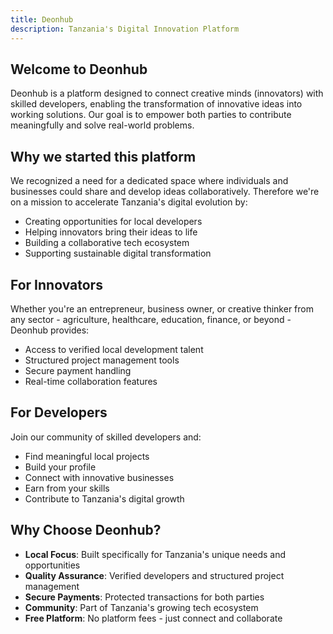 ```yaml
---
title: Deonhub
description: Tanzania's Digital Innovation Platform
---
```



## Welcome to Deonhub

Deonhub is a platform designed to connect creative minds (innovators) with skilled developers, enabling the transformation of innovative ideas into working solutions. Our goal is to empower both parties to contribute meaningfully and solve real-world problems.

## Why we started this platform

We recognized a need for a dedicated space where individuals and businesses could share and develop ideas collaboratively. Therefore we're on a mission to accelerate Tanzania's digital evolution by:

- Creating opportunities for local developers
- Helping innovators bring their ideas to life
- Building a collaborative tech ecosystem
- Supporting sustainable digital transformation

## For Innovators

Whether you're an entrepreneur, business owner, or creative thinker from any sector - agriculture, healthcare, education, finance, or beyond - Deonhub provides:

- Access to verified local development talent
- Structured project management tools
- Secure payment handling
- Real-time collaboration features

## For Developers

Join our community of skilled developers and:

- Find meaningful local projects
- Build your profile
- Connect with innovative businesses
- Earn from your skills
- Contribute to Tanzania's digital growth

## Why Choose Deonhub?

- **Local Focus**: Built specifically for Tanzania's unique needs and opportunities
- **Quality Assurance**: Verified developers and structured project management
- **Secure Payments**: Protected transactions for both parties
- **Community**: Part of Tanzania's growing tech ecosystem
- **Free Platform**: No platform fees - just connect and collaborate
